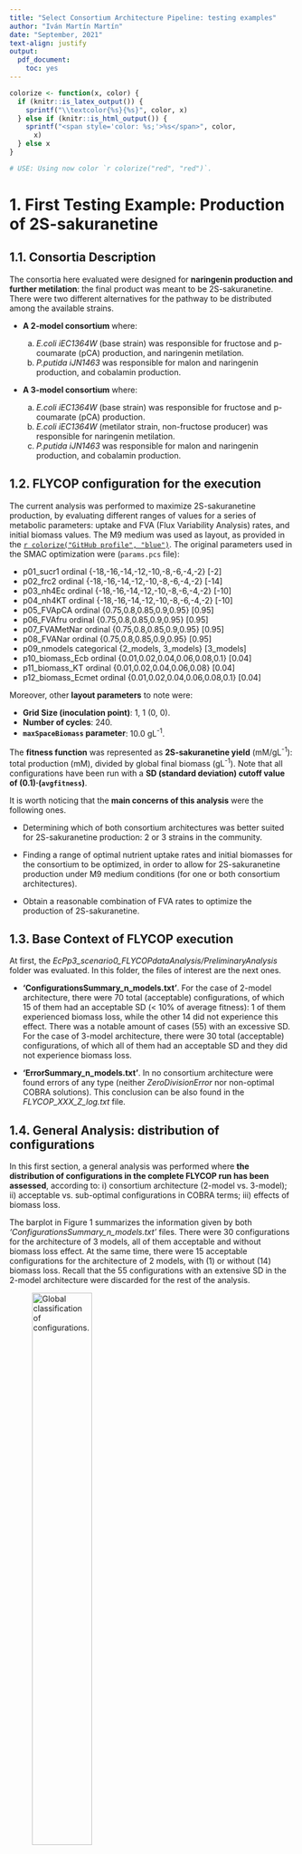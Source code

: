 ```yaml
---
title: "Select Consortium Architecture Pipeline: testing examples"
author: "Iván Martín Martín"
date: "September, 2021"
text-align: justify
output: 
  pdf_document:
    toc: yes
---
```


```r
colorize <- function(x, color) {
  if (knitr::is_latex_output()) {
    sprintf("\\textcolor{%s}{%s}", color, x)
  } else if (knitr::is_html_output()) {
    sprintf("<span style='color: %s;'>%s</span>", color, 
      x)
  } else x
}

# USE: Using now color `r colorize("red", "red")`.
```

\newpage
# 1. First Testing Example: Production of 2S-sakuranetine {#FirstExample}

## 1.1. Consortia Description {#FirstExample_ConsortiaDescription}

The consortia here evaluated were designed for **naringenin production and further metilation**: the final product was meant to be 2S-sakuranetine. There were two different alternatives for the pathway to be distributed among the available strains.

* **A 2-model consortium** where:

  a. *E.coli iEC1364W* (base strain) was responsible for fructose and p-coumarate (pCA) production, and naringenin metilation.
  b. *P.putida iJN1463* was responsible for malon and naringenin production, and cobalamin production. \newline
  
* **A 3-model consortium** where:

  a. *E.coli iEC1364W* (base strain) was responsible for fructose and p-coumarate (pCA) production.
	b. *E.coli iEC1364W* (metilator strain, non-fructose producer) was responsible for naringenin metilation.
	c. *P.putida iJN1463* was responsible for malon and naringenin production, and cobalamin production. \newline


## 1.2. FLYCOP configuration for the execution {#FirstExample_FLYCOPconfiguration}

The current analysis was performed to maximize 2S-sakuranetine production, by evaluating different ranges of values for a series of metabolic parameters: uptake and FVA (Flux Variability Analysis) rates, and initial biomass values. The M9 medium was used as layout, as provided in the [`r colorize("GitHub profile", "blue")`](https://github.com/ivanmm25/FLYCOP_tools). The original parameters used in the SMAC optimization were (`params.pcs` file):

- p01_sucr1 ordinal {-18,-16,-14,-12,-10,-8,-6,-4,-2} [-2]
- p02_frc2 ordinal {-18,-16,-14,-12,-10,-8,-6,-4,-2} [-14]
- p03_nh4Ec ordinal {-18,-16,-14,-12,-10,-8,-6,-4,-2} [-10]
- p04_nh4KT ordinal {-18,-16,-14,-12,-10,-8,-6,-4,-2} [-10]
- p05_FVApCA ordinal {0.75,0.8,0.85,0.9,0.95} [0.95]
- p06_FVAfru ordinal {0.75,0.8,0.85,0.9,0.95} [0.95]
- p07_FVAMetNar ordinal {0.75,0.8,0.85,0.9,0.95} [0.95]
- p08_FVANar ordinal {0.75,0.8,0.85,0.9,0.95} [0.95]
- p09_nmodels categorical {2_models, 3_models} [3_models]
- p10_biomass_Ecb ordinal {0.01,0.02,0.04,0.06,0.08,0.1} [0.04]
- p11_biomass_KT ordinal {0.01,0.02,0.04,0.06,0.08} [0.04] 
- p12_biomass_Ecmet ordinal {0.01,0.02,0.04,0.06,0.08,0.1} [0.04]\newline

Moreover, other **layout parameters** to note were:

- **Grid Size (inoculation point)**: 1, 1 (0, 0).
- **Number of cycles**: 240.
- **`maxSpaceBiomass` parameter**: 10.0 gL^-1^.

The **fitness function** was represented as **2S-sakuranetine yield** (mM/gL^-1^): total production (mM), divided by global final biomass (gL^-1^). Note that all configurations have been run with a **SD (standard deviation) cutoff value of (0.1)·(`avgfitness`)**. \newline

It is worth noticing that the **main concerns of this analysis** were the following ones.

- Determining which of both consortium architectures was better suited for 2S-sakuranetine production: 2 or 3 strains in the community.

- Finding a range of optimal nutrient uptake rates and initial biomasses for the consortium to be optimized, in order to allow for 2S-sakuranetine production under M9 medium conditions (for one or both consortium architectures).

- Obtain a reasonable combination of FVA rates to optimize the production of 2S-sakuranetine. \newline


## 1.3. Base Context of FLYCOP execution {#FirstExample_BaseContext}

At first, the *EcPp3_scenario0_FLYCOPdataAnalysis/PreliminaryAnalysis* folder was evaluated. In this folder, the files of interest are the next ones.

* **'ConfigurationsSummary_n_models.txt'**. For the case of 2-model architecture, there were 70 total (acceptable) configurations, of which 15 of them had an acceptable SD (< 10% of average fitness): 1 of them experienced biomass loss, while the other 14 did not experience this effect. There was a notable amount of cases (55) with an excessive SD. For the case of 3-model architecture, there were 30 total (acceptable) configurations, of which all of them had an acceptable SD and they did not experience biomass loss.

* **'ErrorSummary_n_models.txt'**. In no consortium architecture were found errors of any type (neither *ZeroDivisionError* nor non-optimal COBRA solutions). This conclusion can be also found in the *FLYCOP_XXX_Z_log.txt* file. \newline

\newpage


## 1.4. General Analysis: distribution of configurations {#FirstExample_GeneralAnalysis}

In this first section, a general analysis was performed where **the distribution of configurations in the complete FLYCOP run has been assessed**, according to: i) consortium architecture (2-model vs. 3-model); ii) acceptable vs. sub-optimal configurations in COBRA terms; iii) effects of biomass loss.

The barplot in Figure 1 summarizes the information given by both *'ConfigurationsSummary_n_models.txt'* files. There were 30 configurations for the architecture of 3 models, all of them acceptable and without biomass loss effect. At the same time, there were 15 acceptable configurations for the architecture of 2 models, with (1) or without (14) biomass loss. Recall that the 55 configurations with an extensive SD in the 2-model architecture were discarded for the rest of the analysis. \newline

![Global classification of configurations.](../FLYCOP_analysis/GeneralAnalysis/configurations_histogram.png){width=50%}


### 1.4.1 General Analysis: exchange rates {#FirstExample_GeneralAnalysis_exchangeRates}

Before starting the analysis, an important disclaimer should be stated: **uptake rates take negative values by convention**. However, a more-negative uptake rate (i.e. lower value) means a higher uptake, since the true meaning relies on the absolute value.

The different consortium architectures were compared in terms of exchange rates (sucrose, fructose and nitrogen uptake rates) by means of several barplots (Figure 2). Note that all configurations displayed (15) were acceptable configurations: the 14 cases with no biomass loss were analyzed. \newline

![Barplot for exchange rates.](../FLYCOP_analysis/GeneralAnalysis/Plots_allConfigs/exchangeRates_discrete_nonBL_countplot.png){width=100%}

* **Sucrose** was the main substrate for the *E.coli iEC1364W* strains: the base strain in the 2-model consortium and both (base and metilator) strains. However, the metilator strain could also consume fructose. For the 2-model cases, uptake rates were variable and the most common value was intermediate (-10 mmol/ g DW h). In turn, 3-model cases displayed two peaks of values, around -16, -14 (mmol/ g DW h) (higher sucrose uptake) and -2 (mmol/ g DW h) (lower uptake). See far-left plot.

* **Fructose** was the main substrate for the *P.putida iJN1463* strain. However, the *E.coli iEC1364W* metilator strain could also consume fructose. While 2-model uptake rates were variable, with -14 and -2 (mmol/ g DW h) being the most common values; 3-model rates showed a peak for intermediate values (-10, -6 mmol/ g DW h). See middle-left plot.  

* The **middle-left plot** showed the distribution of nitrogen uptake rates for all *E.coli iEC1364W* strains in both consortia. For the 2-model consortium, $NH_4$ uptake rates were more frequent for more-negative values (-18, -14 mmol/ g DW h) or for a less-negative one instead (-4 mmol/ g DW h). However, the 3-model consortium tended to intermediate-to-high (less-negative) rates (-8, -6, -4 mmol/ g DW h).

* The **far-right plot** showed the distribution of nitrogen uptake rates for the *P.putida iJN1463* strain in both consortia. For the 2-model consortium, $NH_4$ uptake rates were more frequent for less-negative values (-10 mmol/ g DW h or above). A similar peak of configurations was also found for the 3-model case (-10, -8, -6 mmol/ g DW h). \newline

The only case with biomass loss (barplot not shown) was a 2-model configuration with -16, -18, -4 and -2 (mmol/ g DW h) as sucrose, fructose, (*E.coli iEC1364W*) nitrogen and (*P.putida iJN1463*) nitrogen uptake rates. \newline


**Exchange rates could be also compared in term of fitness** for both consortium architectures (Figure 3). For the 3-model consortium, there were no substantial fitness differences for any particular value of exchange rate. In turn, this was not the case for the 2-model scenario: higher fitness values were obtained for certain values of each of the exchange rates considered. 

Despite the last fact, a further analysis was not performed given the **limited sample size of the 2-model group of configurations**: one or two exceptional cases might not be enough support for such fitness differences. However, Figure 3 proved the potential use of these scatterplot representations for exchange rates.

![Scatterplot of fitness *vs*. exchange rates per consortium architecture (biomass loss cases were not considered).](../FLYCOP_analysis/GeneralAnalysis/Plots_allConfigs/exchangeRates_discrete_nonBL_scatter.png){width=100%}


### 1.4.2. General Analysis: FVA rates {#FirstExample_GeneralAnalysis_FVARates}

On the other hand, the analysis of the **FVA rates for intermediate and final products** was considered: p-coumarate by *E.coli iEC1364W* (base strain in both consortia), fructose by *E.coli iEC1364W* (base strain in both consortia), naringenin by *P.putida iJN1463* and 2S-sakuranetine by *E.coli iEC1364W* (base or metilator strain) (Figure 4). Note that the higher the FVA rate (%) for a given compound, the lower the metabolic flux deviated towards its production. \newline

![Barplot for FVA rates.](../FLYCOP_analysis/GeneralAnalysis/Plots_allConfigs/FVAanalysis_discrete_nonBL_countplot.png){width=90%}

* The far-left plot showed the values of **p-Coumarate FVA**. For the 2-model consortium, the number of configurations tended to be higher for very high (0.95) FVA rates (i.e. low flux deviated towards p-Coumarate production). For the 3-model consortium, the number of configurations was more uniformly distributed along the FVA rate interval.

* The medium-left plot showed the values of **fructose FVA**. For the 2-model consortium, common values were 0.75 or 0.85 (intermediate-to-low), and there were no cases of 0.95. In turn, the most frequent rate for the 3-model consortium was 0.95 and secondly, lower values of 0.75 and 0.80.

* The medium-right plot showed the values of **2S-sakuranetine FVA**. For the 2-model consortium, the most common and only values were 0.75, 0.85 and 0.95. However, for the 3-model consortium, lower values were far more common (0.8).

* The far-right plot showed the values of **naringenin FVA**. For the 2-model consortium, FVA rates of 0.8, 0.85 tended to be more frequent. On the other hand, higher values were predominant (0.90, 0.95) in the 3-model consortium. \newline

The only case with biomass loss (barplot not shown) was a 2-model configuration with 0.8, 0.75, 0.85 and 0.95 as FVA rates for p-Coumarate, fructose, 2S-sakuranetine and naringenin. \newline


**FVA rates could be also compared in term of fitness** for both consortium architectures (Figure 5). For the 3-model consortium, there were no substantial fitness differences for any particular value of FVA rate. In turn, this was not the case for the 2-model scenario: higher fitness values were obtained for certain values of each of the FVA rates considered. 

Despite the last fact, a further analysis was not performed given the **limited sample size of the 2-model group of configurations**: two or three exceptional cases might not be enough support for such fitness differences. However, Figure 5 proved the utility of these scatterplot representations also for FVA rates.

![Scatterplot of fitness *vs*. FVA rates per consortium architecture (biomass loss cases were not considered).](../FLYCOP_analysis/GeneralAnalysis/Plots_allConfigs/FVAanalysis_discrete_nonBL_scatter.png){width=100%}


## 1.5. Pairwise Variable Analysis {#FirstExample_PairwiseVariableAnalysis}

In this second section, the different consortium architectures were evaluated in terms of pairwise interactions[^pairwise_interactions_disclaimer] between variables of interest. Recall that all configurations were acceptable, with a bunch of discarded 2-model cases because of an excessive standard deviation. In turn, there was just 1 configuration with biomass loss for the 2-model consortium.

[^pairwise_interactions_disclaimer]: Recall that uptake rates take negative values by convention. Thus pairwise interactions (in heatmaps and pairgrid plots) between uptake rates and the rest of variables are inverted: i.e. a negative correlation between nitrogen uptake and final biomass would mean that, the higher the nitrogen uptake, the higher the final biomass. This eventuality does not hold true for pairwise interactions between uptake rates themselves, since both in every pair would be negative.


### 1.5.1. Fitness evaluation with respect to SD {#FirstExample_PairwiseVariableAnalysis_fitnessScatter}

The next figure (Figure 6) displays the variation of fitness SD with the fitness variable by means of a scatterplot. Acceptable configurations with and without biomass loss were considered.

![Fitness *vs*. SD for acceptable configurations, with or without biomass loss. Further distinction by consortium architecture.](../FLYCOP_analysis/PairwiseVariableAnalysis/scatter_fitness_SD.png){width=40%}

On the one hand, the **3-model consortium** (non-biomass loss cases) achieved lower values of fitness (around less than 1 to 2.5 mM / gL^-1^), which might have led to lower values of standard deviation (under 0.1 mM / gL^-1^). There were no cases of biomass loss for this consortium architecture. On the other hand, the **2-model consortium** (non-biomass loss cases) achieved higher values of fitness (between 6 and 13 mM / gL^-1^) with a more widespread SD (between 0.05 and 0.6 mM / gL^-1^). A higher fitness was in hand with a higher SD. The configuration with biomass loss showed a fitness around 7.0 $\pm$ 0.55 mM / gL^-1^.


### 1.5.2. Pairgrid plotting {#FirstExample_PairwiseVariableAnalysis_pairgrid}

Figure 7 shows a pairgrid integrating uptake rates, global biomass register and 2S-sakuranetine production. This figure is composed of three sections.

![Pairgrid representing pairwise relationships among existing variables for both consortium architectures.](../FLYCOP_analysis/PairwiseVariableAnalysis/general_pairgrid_plot.png){width=80%}

* The **lower corner** displayed a **scatterplot-regression plot**. This type of plot made evident the positive correlation between global final biomass and initial biomass for the 2-model group, being this relationship notably more moderated in the 3-model case. At the same time, there was also a similar correlation between final production of 2S-sakuranetine and both global initial and final biomass for the 2-model consortium, being very slight or non-existent for the 3-model case.

  Likewise, a moderate, positive correlation for sucrose uptake with nitrogen uptake by *E.coli iEC1364W* and *P.putida iJN1463* was found for the 2-model consortium. Moreover, sucrose and nitrogen uptake rates (for both strains) were also positively correlated with final biomass and 2S-sakuranetine production for the same architecture: in other words, a higher uptake of nitrogen and sucrose would result on a lower fitness and consortium production. This same effect was not detected in the 3-model case.

* The **pairgrid diagonal** displayed a **barplot** with a histogram line where the degree of similarity between consortium architectures was measured for each variable. The greatest differences were found for the final biomass and 2S-sakuranetine production (lower degree of overlapping).

* The **upper corner** displayed a **kdeplot** (Kernel Density Estimation plot) where both the correlation between two variables and the degree of overlapping between consortium architectures were evaluated. No substantial differences could be appreciated between the 3-model and 2-model groups in terms of uptake rate interaction. However, there was a medium-to-low degree of overlapping between consortium architectures for any variable *vs*. final biomass or 2S-sakuranetine production. The only exception, with no-overlapping at all, was the kdeplot with final biomass *vs*. 2S-sakuranetine production. \newline


### 1.5.3. Heatmap representation {#FirstExample_PairwiseVariableAnalysis_heatmap}

Figure 8 shows the heatmap for the 3-model consortium case. Acceptable configurations without biomass loss were considered for its construction.

![Heatmap representing pairwise relationships among existing variables for the 3-model consortium case.](../FLYCOP_analysis/PairwiseVariableAnalysis/heatmap_3_models.png){width=100%}

* Sucrose uptake was negatively correlated with nitrogen uptake by *P.putida iJN1463* (-0.39), and positively correlated with nitrogen uptake by *E.coli iEC1364W* (0.2). At the same time, there were several positive correlations for sucrose uptake with initial (0.33) and final (0.28) biomass, and with 2S-sakuranetine production (0.42), i.e. a higher sucrose uptake led to lower biomass growth and final production.

* Fructose uptake was negatively correlated with nitrogen (*E.coli iEC1364W*) uptake (-0.32) and, to a lower extent, with final biomass (-0.13). Therefore, a higher fructose uptake would benefit biomass evolution in the consortium.

* Nitrogen (*E.coli iEC1364W*) uptake, while being negatively correlated with (*P.putida iJN1463*) nitrogen uptake (-0.17); was positively correlated with initial (0.23) and final (0.18) biomass, and with 2S-sakuranetine production (0.2). Again, a wider development of *E.coli iEC1364W* models might imply lower consortium production.

* Nitrogen (*P.putida iJN1463*) uptake was negatively correlated with initial (-0.18) and final (-0.25) biomass: a higher nitrogen uptake led to a wider biomass growth.

* Finally, there was a positive correlation between initial and final biomass (0.5); and between initial biomass and 2S-sakuranetine production (0.63). However, the correlation between final biomass and 2S-sakuranetine production was nearly non-existent (-0.044), thus indicating that they did not directly compete but did not either benefit from each other. \newline


In turn, Figure 9 shows the heatmap for the 2-model consortium case. Acceptable configurations without biomass loss were considered for its construction.

![Heatmap representing pairwise relationships among existing variables for the 2-model consortium case.](../FLYCOP_analysis/PairwiseVariableAnalysis/heatmap_2_models.png){width=100%}


* Positive correlations were found for sucrose with nitrogen (*E.coli iEC1364W*) (0.47) and nitrogen (*P.putida iJN1463*) uptake (0.28) rates. In turn, there were several moderate, positive correlations for sucrose uptake with initial (0.23) and final (0.19) biomass, and with 2S-sakuranetine production (0.12). Again, a reasonable interpretation would be that too high sucrose uptake might partially hinder biomass and 2S-sakuranetine production.

* Notably, fructose uptake was negatively correlated with nitrogen (*P.putida iJN1463*) uptake (-0.48) and, to a lower extent, with initial (-0.15) and final biomass (-0.18), and with 2S-sakuranetine production (-0.3). Thus in this 2-model scenario, higher fructose uptake would favour biomass development and, in spetial, 2S-sakuranetine production.

* Nitrogen (*E.coli iEC1364W*) uptake showed positive correlations with initial biomass (0.43) and 2S-sakuranetine production (0.39), and a moderate correlation with final biomass (0.28). In turn, nitrogen (*P.putida iJN1463*) uptake showed a moderate, positive correlation with 2S-sakuranetine production (0.2). In this regard, nitrogen uptake would be inversely correlated with 2S-sakuranetine production.

* Correlations for initial biomass with final biomass (0.66) and with 2S-sakuranetine production (0.74) were highly positive. In a similar way, a pronounced correlation was found for final biomass and 2S-sakuranetine production (0.86). \newline


## 1.6. Biomass & Production Analysis {#FirstExample_BiomassProductionAnalysis}

In this third section, the different consortium architectures were evaluated in terms of a) individual biomass states at the beginning and end of every simulation; b) final production of naringenin and 2S-sakuranetine; and c) consumption of substrates. Recall that all configurations were acceptable, with 30 and 15 cases for the 3-model and 2-model consortia, respectively. Given that there was just 1 case of biomass loss within the 2-model group, it has not been considered in the further analysis. \newline

### 1.6.1. Biomass Analysis {#FirstExample_BiomassProductionAnalysis_biomassAnalysis}

On the one hand, global biomass was analyzed at the beginning and end of every simulation (Figure 10).

![Global biomass analysis per consortium architecture.](../FLYCOP_analysis/BiomassProductionAnalysis/globalBiomass_scatter_boxplots.png){width=100%}

* The **global initial biomass** was higher on average for the 3-model consortium (0.14 gL^-1^) than for the 2-model case (~0.08 gL^-1^). In the first case, the biomass interval ranged from 0.05 to near 0.30 (gL^-1^), while ranging from near 0 to 0.16 (gL^-1^) in the second one.

* The **global final biomass** was much higher for the 3-model than for the 2-model consortium. In the first case, the biomass interval ranged from 1.50 to 2.25 (gL^-1^), with an average value around 1.80 gL^-1^. In the second case, the biomass interval was contained from 0.25 to around 1.75 (gL^-1^), with an average value of 0.50 gL^-1^. \newline


On the other hand, an individual analysis of biomass per strain for each of the consortium architectures was also developed (Figure 11).

* For the **3-model consortium**, initial values were similar for all three strains. In turn, average final values were around 0.2, 0.3 and 0.4 gL^-1^ for *E.coli iEC1364W* (base strain), *P.putida iJN1463* and *E.coli iEC1364W* (decorator strain, iEC1364Wmet) models, respectively. Likewise, final biomass ranges were also similar for all three strains (0.0 to 1.6 gL^-1^).

* For the **2-model consortium**, initial values were similar for both strains. In turn, average final values were around 0.2, 0.3 gL^-1^ for *E.coli iEC1364W* (base strain, iEC1364Wumet) and *P.putida iJN1463*, respectively; with similar biomass ranges from 0.10 to 0.90 gL^-1^.

![Global biomass analysis per consortium architecture.](../FLYCOP_analysis/BiomassProductionAnalysis/biomassAnalysis_nonBL.png){width=80%}


### 1.6.2. Production Analysis {#FirstExample_BiomassProductionAnalysis_productionAnalysis}

Firstly, Figure 10 displayed the final concentration for several metabolites (substrates, products) with distinction by consortium architecture.

![Final nutrient concentration per consortium architecture.](../FLYCOP_analysis/BiomassProductionAnalysis/NutrientAnalysis_scatter_boxplots.png){width=80%}

* **Final production values of 2S-sakuranetine** were more widespread for the 2-model architecture, with an upper limit near 20.0 mM. However, average production was around 3.0-3.5 mM for both consortium architectures.

* **Naringenin production ranges** were widespread for both consortium architectures, but notably more in the 2-model case (with an upper limit near 50.0 mM). However, average values were slightly different: around 2.0 mM (3-model cases) and 9.0 mM (2-model cases).

* **Nitrogen ($NH_4$)** was always fully exhausted for the 3-model case configurations, while displaying a quite dispersed range of values (from complete exhaustion to near 15.0 mM) for the 2-model configurations. The average value for this last architecture was around 12.0 mM.

* **Phosphate ($P_i$)** was usually consumed to a low extent for the 3-model case, though there were a few cases where $P_i$ was produced. A similar effect was found for the 2-model case, but with a slightly higher amount of configurations (in proportion) where $P_i$ was produced. It is worth noticing that the y-axis scale in the plot does not allow to determine in detail final phosphate values.

* **Final sucrose concentration** was around 65 to 85 mM for most of the configurations of the 3-model architecture. For the 2-model case, a wider final sucrose range was found (from 20 to 90 mM). Average values were around 75, 85 mM for the 3-model and 2-model cases, respectively.

* **Average $O_2$ consumption** was higher for the 3-model configurations (940 mM as final concentration) than for 2-model cases (above 980 mM). However, 2-model configurations were distributed along a wider interval, from 880 to near 1000 mM.


Secondly, it was worth considering **the cycle when the main substrates were finally exhausted**, if appropriate (Figure 13). In general, neither sucrose, nor oxygen or $P_i$ were consumed in any of the configurations for any of the consortium architectures. However, **$NH_4$** was always exhausted during the simulation for the 3-model case between cycles 90 and 200 (on average, around cycle 140). In turn, nitrogen was fully consumed in 5 out of 15 configurations for the 2-model consortium.

![Cycle of final exhaustion for main substrates.](../FLYCOP_analysis/BiomassProductionAnalysis/endCycleNutrientAnalysis_scatter_boxplots.png){width=100%}

Figure 13 might not be fully useful, given that four out of five plots are just a line of points in the same y-value for both consortium architectures. Thus there was an alternative instead: using an statistical descriptive document where the average endcycle of nutrient exhaustion (among other statistical variables) was indicated.

For the **3-model configurations**:

  * Sucrose cycle of final exhaustion: 240.0 $\pm$ 0.0
  * $O_2$ cycle of final exhaustion: 240.0 $\pm$ 0.0
  * $P_i$ cycle of final exhaustion: 240.0 $\pm$ 0.0
  * $NH_4$ cycle of final exhaustion: 140.1 $\pm$ 31.1
  * General endcycle: 240.0 $\pm$ 0.0 \newline
  
For the **2-model configurations**:

  * Sucrose cycle of final exhaustion: 240.0 $\pm$ 0.0
  * $O_2$ cycle of final exhaustion: 240.0 $\pm$ 0.0
  * $P_i$ cycle of final exhaustion: 240.0 $\pm$ 0.0
  * $NH_4$ cycle of final exhaustion: 228.8 $\pm$ 21.9
  * General endcycle: 240.0 $\pm$ 0.0 \newline
  
Therefore, **nitrogen was exhausted in all 3-model architecture cases** (the maximum value for nitrogen exhaustion cycle was 195.0) and in 7 of the 15 2-model configurations (the minimum value for nitrogen exhaustion cycle was 166.0). The rest of substrates were never fully consumed in any of the consortium architectures. \newline


In turn, **the cycle were naringenin and 2S-sakuranetine production started or was stabilized** has been registered. Production stabilization was considered to happen when the concentration of a given metabolite was above 1.0 mM (Figure 14).

![Cycle of start for naringenin and 2S-sakuranetine production.](../FLYCOP_analysis/BiomassProductionAnalysis/initCycleNutrientAnalysis_scatter_boxplots.png){width=80%}

* On average, **2S-sakuranetine production** started around cycle 140-145 for both consortium architectures. In general, the stabilization of 2S-sakuranetine production happened between cycles 40 and 170 for the 2-model configurations, and between cycles 100 and 180 for the 3-model cases.

* On the other hand, **naringenin production** started before for the 2-model configurations (around cycle 60-70) than for the 3-model cases (around cycle 100), on average. However, in this case the production range was narrower for the 2-model configurations (between cycles 20 to 120) than for the 3-model cases (between cycles 25 to 240), probably indicating than naringenin production has been more stable in the 2-model scenario. \newline


A similar statistical analysis was performed for the last two variables, as a more compact summary for production stabilization.

For the **3-model configurations**:

  * Naringenin cycle for production stabilization: 138.6 $\pm$ 92.4
  * 2S-sakuranetine cycle for production stabilization: 139.9 $\pm$ 25.1 \newline
  
For the **2-model configurations**:

  * Naringenin cycle for production stabilization: 61.9 $\pm$ 26.1
  * 2S-sakuranetine cycle for production stabilization: 118.4 $\pm$ 56.9 \newline

Therefore, **naringenin production was usually started before for the 2-model configurations** (around cycle 60) than for the 3-model cases (around cycle 140). In turn, the moment of beginning for 2S-sakuranetine production was around cycle 120 for 2-model architectures and around cycle 140 for 3-model cases. \newline


Finally, a scatterplot to assess the **relationship between 2S-sakuranetine and naringenin production** was elaborated. Figure 15 shows two plots: the left one considered also configurations with biomass loss, while they were discarded on the right plot. Recall that there was just 1 case of biomass loss, for the 2-model consortium, thus both plots are quite similar. 

In any case, there was a directly proportional relationship between 2S-sakuranetine and naringenin production for the 2-model consortium. However, this proportional relationship was moderately inverse in the 3-model case.

![Scatterplot representing 2S-sakuranetine *vs*. naringenin production (mM) per consortium architecture.](../FLYCOP_analysis/BiomassProductionAnalysis/MetNar_mM_vs_Nar_mM_scatter.png){width=70%}


\newpage
## 1.7. Global Conclusions {#FirstExample_globalConclusion}

The following conclusions were drawn according to the main concerns of the current analysis.

### 1.7.1. Determine which of both consortium architectures was better suited for 2S-sakuranetine production

  * In general, **a higher fitness was obtained for 2-model configurations** (8.14 $\pm$ 1.78 mM / gL^-1^) than for 3-model cases (1.79 $\pm$ 0.44 mM / gL^-1^). However, the number of acceptable configurations, was higher for the 3-model (30) than for the 2-model consortium (15). 
  
  * The main reason for **discarding a high amount of 2-model configurations** was the high standard deviation found in 55 out of 70 cases. Thus the final comparison group was very reduced.
  
  * **Final biomass** was usually lower for 2-model configurations (0.85 $\pm$ 0.59 gL^-1^ *vs*. 3-model cases: 1.86 $\pm$ 0.23 gL^-1^). In this sense, initial biomass was comparable though higher for the 3-model community (0.15 $\pm$ 0.05 gL^-1^ *vs*. 2-model cases: 0.09 $\pm$ 0.04 gL^-1^).
  
  * **Average naringenin production** was notably higher in the 2-model scenario (19.24 $\pm$ 15.70 mM *vs*. 3-model cases: 6.15 $\pm$ 6.98 mM), started before in time and was more stable. In turn, a similar effect was found for **average 2S-sakuranetine production** (7.67 $\pm$ 6.62 mM *vs*. 3-model cases: 3.28 $\pm$ 0.77 mM). However, production ranges were widespread for the 2-model architecture, with a relatively reduced number of configurations in the group. This fact might have limited the predictive power of the analysis. 
  
  * **Initial and final biomasses were clearly correlated in a positive manner** with 2S-sakuranetine production in the 2-model scenario. On the other hand, for the 3-model configurations, there was a positive correlation between initial biomass and 2S-sakuranetine production; but no relationship between final biomass and final production.
  
  * **Final sucrose consumption** was moderate in the 3-model architecture case (final concentration around 74.94 $\pm$ 3.88 mM, on average). Despite having a comparable mean (66.62 $\pm$ 28.80 mM), 2-model configurations were distributed along a much wider interval of final sucrose concentrations.
  
  * In the 3-model consortium, **nitrogen was fully consumed** in all configurations, a fact which might have been related to the higher final biomass for this architecture. However, $NH_4$ was also fully exhausted in 6 out of 14 configurations without biomass loss in the 2-model architecture.
	
  * **Oxygen consumption** was more pronounced in the 3-model architecture, with a final mean around 937.98 $\pm$ 12.52 mM. Even though final $O_2$ concentration was higher, on average, for the 2-model consortium (963.32 $\pm$ 40.26), the value interval was again quite widespread.
  
  * With regard to **final $P_i$ levels**, they were somewhat comparable between both consortia for a bunch of configurations. However, the number of cases with $P_i$ production was higher in the 2-model scenario, in proportion. The reduced size for the last group and its wider value interval led to very different average values: 67.42 $\pm$ 31.49 mM (3-model scenario) *vs*. 130.75 $\pm$ 130.57 mM (2-model scenario).
  
  * With respect to the last two statements, in the **3-model consortium case**, biomass growth might have led to **higher aerobic respiration rates**, with a moderate $O_2$ consumption and a balance of generation/production of ATP (thus maintaining a relatively constant $P_i$ concentration). 
	
	In turn, in some configurations within the **2-model group**, aerobic respiration rates would have been lower with a high ATP consumption, thus allowing for **naringenin and 2S-sakuranetine production** and increasing final phosphate levels. However, this conclusion should be further confirmed, since there were some exceptions within a 2-model scenario with a limited sample size. \newline
	
The last facts indicated that **the 2-model consortium was more oriented to naringenin and 2S-sakuranetine production**, while the 3-model consortium was essentially shifted towards biomass evolution. However, there would be still the issue of the high standard deviation perceived for the 2-model scenario, with many more discarded configurations (55/70) than those considered in the comparison group (15/70). Thus this eventuality should be further assessed to optimize the mentioned consortium. \newline
  

### 1.7.2. Find a range of optimal nutrient uptake rates and initial biomasses

  * There were **no real differences in term of fitness** (mM / gL^-1^) with respect to any uptake rates for the 3-model consortium. In turn, there might be some fitness differences depending on uptake rate values for the 2-model case, but a limited sample size did not allow to further assess these differences.
  
  * Intermediate to less-negative sucrose and fructose uptake rates (i.e. lower uptakes) tended to be more common for the 2-model scenario. In turn, 3-model configurations displayed more-negative values of sucrose uptake (i.e. higher uptake) and intermediate values of fructose uptake. 
  
  * **Nitrogen uptake** for the *E.coli iEC1364W* models seemed variable for the 2-model cases, but it displayed a certain tendency towards more-negative values (-18, -14 mmol/ g DW h, i.e. higher uptakes). The 3-model configurations were shifted towards less-negative values (-8,-6,-4 mmol/ g DW h, i.e. higher uptakes). With regard to *P.putida iJN1463* model, in both consortium architectures were more common those less-negative values (-10 mmol/ g DW h or above).
  
  * **Exchange rate interferences for 3-model consortium** (see heatmap):
  
    - There was a **positive correlation for sucrose uptake with 2S-sakuranetine production** and, to a lower extent, with final biomass for this 3-model scenario: a higher sucrose uptake would result in lower consortium production rates.
    
    - Sucrose uptake was negatively correlated with nitrogen uptake by *P.putida iJN1463*. In turn, there was a comparable, negative correlation between fructose and nitrogen (*E.coli iEC1364W*) uptake. A possible interpretation is that **a higher *E.coli iEC1364W* strains development by means of a higher sucrose uptake might directly compete with fructose secretion**, and thus with *P.putida iJN1463* growth, in the form of a lower ability to capture nitrogen from media.
    
    - At the same time, *P.putida iJN1463* nitrogen uptake was negatively correlated with final biomass: **a higher nitrogen uptake by this microbial model would turn into a higher final biomass**, specially in the case of this consortium which was more oriented towards biomass production than the 2-model case.
    
    - In general, the fact that there were **two *E.coli iEC1364W* strains might have hindered 2S-sakuranetine production** to some extent: since the base strain was responsible for p-Coumarate and fructose secretion, with a different strain for naringenin metilation, fructose secretion could have been higher. This eventuality would have led to a wider *P.putida iJN1463* biomass development because of substrate availability, at the expense of certain naringenin production.
    
    
  * **Uptake rate interferences for 2-model consortium** (see heatmap):
	  
    - A positive correlation was found for sucrose uptake with nitrogen uptake by *E.coli iEC1364W*, i.e. **a higher sucrose uptake might lead to higher biomass growth**. On the other hand, sucrose uptake was positively correlated with biomass and 2S-sakuranetine production to a moderate extent, meaning that **a high substrate availability would be counterproductive** for the fitness objective.
    
    - There was a negative correlation between $NH_4$ and fructose uptake rates by *P. putida iJN1463*, i.e. **a higher fructose uptake and thus substrate availability within the *P.putida* cell might have led to higher naringenin production**, reducing biomass development by means of a lower nitrogen uptake. On the other hand, fructose uptake displayed negative correlations with biomass and 2S-sakuranetine production, thus implying that **fructose availability might help consortium production**.
    
    - Both microbial model nitrogen uptake rates were positively correlated with 2S-sakuranetine production. In other words, **a higher biomass development negatively affected the consortium production**. \newline
    
In general, there are several issues which might be worth taking into account to optimize exchange rates[^footnote3].
  
  * **More-negative sucrose uptake rates** (i.e. lower flux) might help 2S-sakuranetine production in both consortium architectures. However, it is important to maintain a reasonable sucrose availability or instead, moderate flux levels, to avoid the inhibition of product formation (specially in the case of the *E.coli iEC1364W* models).
  
  * In turn, **higher fructose availability** (uptake rates) might be beneficial for naringenin and 2S-sakuranetine production, in special in 2-model scenarios.

  * With regard to the last statement, **biomass development and product formation directly competed** in each model fitness function, thus a balance was needed between both aims. Moreover, different microbial models competed among them for nitrogen within the media, specially in the case of the 3-model scenario which was essentially oriented towards biomass production. Therefore, **moderate nitrogen uptake rates** (above -10 mmol/ g DW h) might avoid a disproportionate biomass development (i.e. lower flux values). 

  * Finally, the existence of different strains of *E.coli iEC1364W* with the same substrate and sucrose and nitrogen uptake rates might have **limited the consortium convergence** towards 2S-sakuranetine production in the **3-model scenario**. 
  
    However, having *E.coli iEC1364W* strain as responsible for **too many metabolic tasks** (i.e. fructose and p-Coumarate secretion, naringenin metilation) **in a 2-model scenario** might also hinder consortium production in experimental environments. The last fact would have probably been the reason for a higher standard deviation and further rejection of many configurations in this scenario. \newline
  
[^footnote3]: These changes need further computational and experimental verification and might not lead to the indicated results. They should be taken as recommendations instead of as definite conclusions.

With respect to **initial biomass values**, they were reasonable as presented in the current FLYCOP configuration. \newline


### 1.7.3 Obtain a reasonable combination of FVA rates

For the **2-model consortium**, low-to-intermediate fructose FVA rates might have allowed for a constant fructose availability within the media. At the same time, p-Coumarate FVA values were predominantly high, with intermediate naringenin FVA rates which would have resulted in a constant substrate source for naringenin metilation. Under these circumstances, intermediate-to-low FVA rates for 2S-sakuranetine might have been beneficial for the community fitness.

In the **3-model case**, fructose FVA rates were variable but tended to be high (i.e. low fructose secretion), with quite variable p-Coumarate FVA values as well. Moreover, naringenin FVA most common values were high (i.e. lower secretion). An insufficient fructose and naringenin availability would have shifted the community towards biomass evolution, also leading to lower 2S-sakuranetine production rates with respect to the 2-model scenario. 

In any case, it is important to note that **these interpretations were subject to the limitations of the current FVA analysis**. In turn, the reduced sample size for the 2-model scenario also limited the analysis developed.

On the other hand, it is important to note that **2S-sakuranetine FVA rates corresponded to different microbe models** depending on the consortium architecture: to the unique *E.coli iEC1364W* strain in the 2-model consortium, or to the metilator strain (also *E.coli iEC1364W*) in the 3-model consortium. **Differences between consortia in terms of individual metabolic capabilities** were probably influencing the general community fitness and should be further studied in detail. \newline


### 1.7.4. Final comment and analysis limitations

Further optimization of the current consortia, in terms of uptake and FVA rates, would be beneficial to confirm the indications here displayed. In this sense, a 2-model consortium seemed to be better suited for the metabolic objective (2S-sakuranetine production) purposed, but it might also be more prone to metabolic incompatibilities (i.e. if the same model is responsible for several metabolic tasks). In particular, this could have been the reason for such a high amount of configurations with an excessive standard deviation for the 2-model scenario. Therefore, exploring larger consortium architectures could be interesting as well.






	







